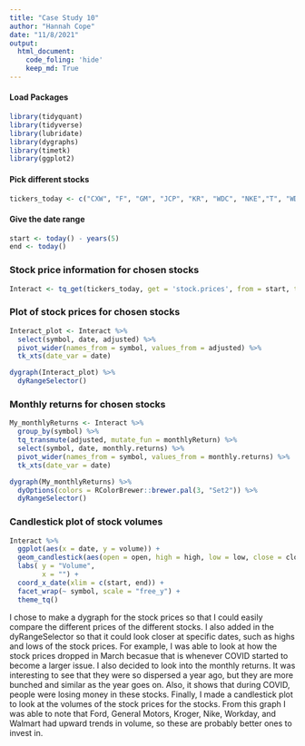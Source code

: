 ```yaml
---
title: "Case Study 10"
author: "Hannah Cope"
date: "11/8/2021"
output: 
  html_document:
    code_foling: 'hide'
    keep_md: True
---
```


#### Load Packages
```r
library(tidyquant)
library(tidyverse)
library(lubridate)
library(dygraphs)
library(timetk)
library(ggplot2)
```

#### Pick different stocks
```r
tickers_today <- c("CXW", "F", "GM", "JCP", "KR", "WDC", "NKE","T", "WDAY", "WFC", "WMT")
```

#### Give the date range
```r
start <- today() - years(5)
end <- today()
```

### Stock price information for chosen stocks
```r
Interact <- tq_get(tickers_today, get = 'stock.prices', from = start, to = end)
```

### Plot of stock prices for chosen stocks
```r
Interact_plot <- Interact %>%
  select(symbol, date, adjusted) %>%
  pivot_wider(names_from = symbol, values_from = adjusted) %>%
  tk_xts(date_var = date) 

dygraph(Interact_plot) %>%
  dyRangeSelector()
```

### Monthly returns for chosen stocks
```r
My_monthlyReturns <- Interact %>%
  group_by(symbol) %>%
  tq_transmute(adjusted, mutate_fun = monthlyReturn) %>%
  select(symbol, date, monthly.returns) %>%
  pivot_wider(names_from = symbol, values_from = monthly.returns) %>%
  tk_xts(date_var = date)

dygraph(My_monthlyReturns) %>%
  dyOptions(colors = RColorBrewer::brewer.pal(3, "Set2")) %>%
  dyRangeSelector()
```

### Candlestick plot of stock volumes
```r
Interact %>%
  ggplot(aes(x = date, y = volume)) +
  geom_candlestick(aes(open = open, high = high, low = low, close = close)) +
  labs( y = "Volume",
        x = "") + 
  coord_x_date(xlim = c(start, end)) +
  facet_wrap(~ symbol, scale = "free_y") + 
  theme_tq()
```

I chose to make a dygraph for the stock prices so that I could easily compare the different prices of the different stocks. I also added in the dyRangeSelector so that it could look closer at specific dates, such as highs and lows of the stock prices. For example, I was able to look at how the stock prices dropped in March becasue that is whenever COVID started to become a larger issue. I also decided to look into the monthly returns. It was interesting to see that they were so dispersed a year ago, but they are more bunched and similar as the year goes on. Also, it shows that during COVID, people were losing money in these stocks. Finally, I made a candlestick plot to look at the volumes of the stock prices for the stocks. From this graph I was able to note that Ford, General Motors, Kroger, Nike, Workday, and Walmart had upward trends in volume, so these are probably better ones to invest in.  
